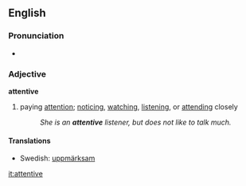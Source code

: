 ==English==
===Pronunciation===
*{{audio|en-us-attentive.ogg|Audio (US)}}

===Adjective===
'''attentive'''
#paying [[attention]]; [[noticing]], [[watching]], [[listening]], or [[attending]] closely
#:''She is an '''attentive''' listener, but does not like to talk much.''

====Translations====
*Swedish: [[uppmärksam]]

[[it:attentive]]